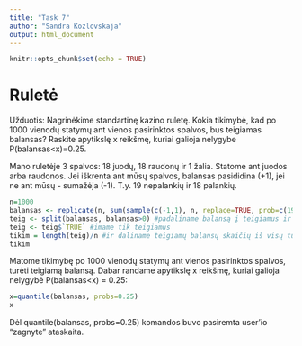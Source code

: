 ```yaml
---
title: "Task 7"
author: "Sandra Kozlovskaja"
output: html_document
---
```


```r
knitr::opts_chunk$set(echo = TRUE)
```

# Ruletė
Užduotis: Nagrinėkime standartinę kazino ruletę. Kokia tikimybė, kad po 1000 vienodų statymų ant vienos pasirinktos spalvos, bus teigiamas balansas? Raskite apytikslę x reikšmę, kuriai galioja nelygybe P(balansas<x)=0.25.

Mano ruletėje 3 spalvos: 18 juodų, 18 raudonų ir 1 žalia.
Statome ant juodos arba raudonos. Jei iškrenta ant mūsų spalvos, balansas pasididina (+1), jei ne ant mūsų - sumažėja (-1). T.y. 19 nepalankių ir 18 palankių.

```r
n=1000
balansas <- replicate(n, sum(sample(c(-1,1), n, replace=TRUE, prob=c(19/37, 18/37)))) #1000 kartų sumuojami -1 ir +1 su tikimybe 19/37 ir 18/37 atitinkamai, pasikartojimai galimi
teig <- split(balansas, balansas>0) #padaliname balansą į teigiamus ir neigiamus
teig <- teig$`TRUE` #imame tik teigiamus
tikim = length(teig)/n #ir daliname teigiamų balansų skaičių iš visų turimų balansų skaičiaus, taip gauname tikimybę gauti teigiamą balansą
tikim
```
Matome tikimybę po 1000 vienodų statymų ant vienos pasirinktos spalvos, turėti teigiamą balansą.
Dabar randame apytikslę x reikšmę, kuriai galioja nelygybė P(balansas<x) = 0.25:

```r
x=quantile(balansas, probs=0.25)
x
```

Dėl quantile(balansas, probs=0.25) komandos buvo pasiremta user'io "zagnyte" ataskaita.